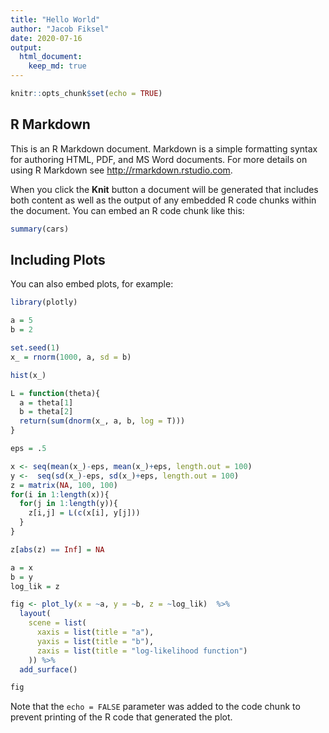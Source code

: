 ```yaml
---
title: "Hello World"
author: "Jacob Fiksel"
date: 2020-07-16
output:
  html_document:
    keep_md: true
---
```



```r
knitr::opts_chunk$set(echo = TRUE)
```

## R Markdown

This is an R Markdown document. Markdown is a simple formatting syntax for authoring HTML, PDF, and MS Word documents. For more details on using R Markdown see <http://rmarkdown.rstudio.com>.

When you click the **Knit** button a document will be generated that includes both content as well as the output of any embedded R code chunks within the document. You can embed an R code chunk like this:

```r
summary(cars)
```

## Including Plots

You can also embed plots, for example:

```r
library(plotly)

a = 5
b = 2

set.seed(1)
x_ = rnorm(1000, a, sd = b)

hist(x_)

L = function(theta){
  a = theta[1]
  b = theta[2]
  return(sum(dnorm(x_, a, b, log = T)))
}

eps = .5

x <- seq(mean(x_)-eps, mean(x_)+eps, length.out = 100)
y <-  seq(sd(x_)-eps, sd(x_)+eps, length.out = 100)
z = matrix(NA, 100, 100)
for(i in 1:length(x)){
  for(j in 1:length(y)){
    z[i,j] = L(c(x[i], y[j]))
  }
}

z[abs(z) == Inf] = NA

a = x
b = y
log_lik = z

fig <- plot_ly(x = ~a, y = ~b, z = ~log_lik)  %>% 
  layout(
    scene = list(
      xaxis = list(title = "a"),
      yaxis = list(title = "b"),
      zaxis = list(title = "log-likelihood function")
    )) %>%
  add_surface() 

fig 
```

Note that the `echo = FALSE` parameter was added to the code chunk to prevent printing of the R code that generated the plot.

